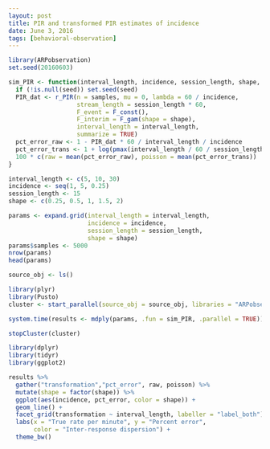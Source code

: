```yaml
---
layout: post
title: PIR and transformed PIR estimates of incidence
date: June 3, 2016
tags: [behavioral-observation]
---
```


```r
library(ARPobservation)
set.seed(20160603) 

sim_PIR <- function(interval_length, incidence, session_length, shape, samples, seed = NULL) {
  if (!is.null(seed)) set.seed(seed)
  PIR_dat <- r_PIR(n = samples, mu = 0, lambda = 60 / incidence,
                   stream_length = session_length * 60,
                   F_event = F_const(),
                   F_interim = F_gam(shape = shape),
                   interval_length = interval_length,
                   summarize = TRUE)
  pct_error_raw <- 1 - PIR_dat * 60 / interval_length / incidence
  pct_error_trans <- 1 + log(pmax(interval_length / 60 / session_length, 1 - PIR_dat)) * 60 / interval_length / incidence
  100 * c(raw = mean(pct_error_raw), poisson = mean(pct_error_trans))
}

interval_length <- c(5, 10, 30)
incidence <- seq(1, 5, 0.25)
session_length <- 15
shape <- c(0.25, 0.5, 1, 1.5, 2)

params <- expand.grid(interval_length = interval_length, 
                      incidence = incidence, 
                      session_length = session_length, 
                      shape = shape)
params$samples <- 5000
nrow(params)
head(params)

source_obj <- ls()

library(plyr)
library(Pusto)
cluster <- start_parallel(source_obj = source_obj, libraries = "ARPobservation")

system.time(results <- mdply(params, .fun = sim_PIR, .parallel = TRUE))

stopCluster(cluster)

library(dplyr)
library(tidyr)
library(ggplot2)

results %>% 
  gather("transformation","pct_error", raw, poisson) %>%
  mutate(shape = factor(shape)) %>%
  ggplot(aes(incidence, pct_error, color = shape)) + 
  geom_line() + 
  facet_grid(transformation ~ interval_length, labeller = "label_both") + 
  labs(x = "True rate per minute", y = "Percent error",
       color = "Inter-response dispersion") + 
  theme_bw()

```

